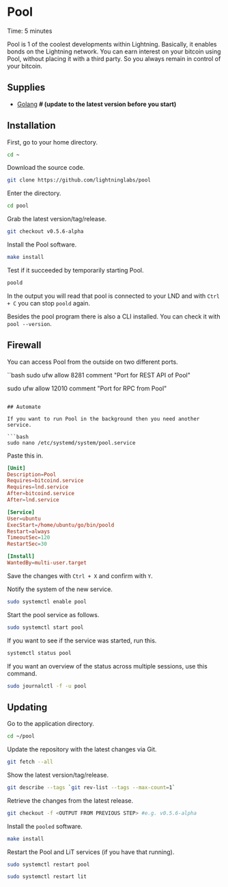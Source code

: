 
# Pool

<Callout emoji="&#x2139;">
	Time: 5 minutes
</Callout>

Pool is 1 of the coolest developments within Lightning. Basically, it enables bonds on the Lightning network. You can earn interest on your bitcoin using Pool, without placing it with a third party. So you always remain in control of your bitcoin.

## Supplies

* [Golang](/raspberry-pi/common-dependencies#golang) **# (update to the latest version before you start)**

## Installation

First, go to your home directory.

```bash
cd ~
```

Download the source code.

```bash
git clone https://github.com/lightninglabs/pool
```

Enter the directory.

```bash
cd pool
```

Grab the latest version/tag/release.

```bash
git checkout v0.5.6-alpha
```

Install the Pool software.

```bash
make install
```

Test if it succeeded by temporarily starting Pool.

```bash
poold
```

In the output you will read that pool is connected to your LND and with `Ctrl + C` you can stop `poold` again.

Besides the pool program there is also a CLI installed. You can check it with `pool --version`.

## Firewall

You can access Pool from the outside on two different ports.

``bash
sudo ufw allow 8281 comment "Port for REST API of Pool"

sudo ufw allow 12010 comment "Port for RPC from Pool"
```

## Automate

If you want to run Pool in the background then you need another service.

```bash
sudo nano /etc/systemd/system/pool.service
```

Paste this in.

```toml
[Unit]
Description=Pool
Requires=bitcoind.service
Requires=lnd.service
After=bitcoind.service
After=lnd.service

[Service]
User=ubuntu
ExecStart=/home/ubuntu/go/bin/poold
Restart=always
TimeoutSec=120
RestartSec=30

[Install]
WantedBy=multi-user.target
```

Save the changes with `Ctrl + X` and confirm with `Y`.

Notify the system of the new service.

```bash
sudo systemctl enable pool
```

Start the pool service as follows.

```bash
sudo systemctl start pool
```

If you want to see if the service was started, run this.

```bash
systemctl status pool
```

If you want an overview of the status across multiple sessions, use this command.

```bash
sudo journalctl -f -u pool
```

## Updating

Go to the application directory.

```bash
cd ~/pool
```

Update the repository with the latest changes via Git.

```bash
git fetch --all
```

Show the latest version/tag/release.

```bash
git describe --tags `git rev-list --tags --max-count=1`
```

Retrieve the changes from the latest release.

```bash
git checkout -f <OUTPUT FROM PREVIOUS STEP> #e.g. v0.5.6-alpha
```

Install the `pooled` software.

```bash
make install
```

Restart the Pool and LiT services (if you have that running).

```bash
sudo systemctl restart pool

sudo systemctl restart lit
```
